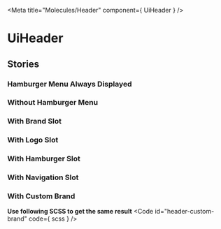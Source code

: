 
<Meta
  title="Molecules/Header"
  component={ UiHeader }
/>

# UiHeader
<Primary />
<ArgsTable />

## Stories
### Hamburger Menu Always Displayed
<Canvas>
  <Story id="molecules-header--hamburger-menu-always-display"/>
</Canvas>

### Without Hamburger Menu
<Canvas>
  <Story id="molecules-header--without-hamburger-menu"/>
</Canvas>

### With Brand Slot
<Canvas>
  <Story id="molecules-header--with-brand-slot"/>
</Canvas>

### With Logo Slot
<Canvas>
  <Story id="molecules-header--with-logo-slot"/>
</Canvas>

### With Hamburger Slot
<Canvas>
  <Story id="molecules-header--with-hamburger-slot"/>
</Canvas>

### With Navigation Slot
<Canvas>
  <Story id="molecules-header--with-navigation-slot"/>
</Canvas>

### With Custom Brand
<Canvas>
  <Story id="molecules-header--with-custom-brand"/>
</Canvas>

**Use following SCSS to get the same result**
<Code
  id="header-custom-brand"
  code={ scss }
/>
